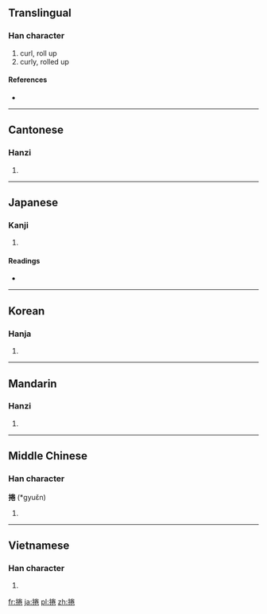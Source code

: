 {{also|卷}}
==Translingual==

===Han character===
{{Han char|rn=64|rad=手|as=08|sn=11|four=5901<sub>2</sub>|canj=手火手山 (QFQU)}}

# curl, roll up
# curly, rolled up

====References====
* {{Han ref|kx=0435.160|dkj=12208|dj=0784.330|hdz=31906.030|uh=6372|ud=25458|bh=B1B2|bd=45490}}

----

==Cantonese==

===Hanzi===
{{yue-hanzi|jyut=|y=gyun2}}

# {{defn|Cantonese|sort=手08}}

----

==Japanese==

===Kanji===
{{ja-kanji|grade=|rs=手08}}

# {{defn|Japanese|sort=手08}}

====Readings====
* {{ja-readings|on=[[けん]] (ken)|kun=[[まく]] (maku)}}

----

==Korean==

===Hanja===
{{ko-hanja|hangeul=권|eumhun=|rv=gwon|mr=kwŏn|y=kwen}}

# {{defn|Korean|sort=手08}}

----

==Mandarin==

===Hanzi===
{{cmn-hanzi|pin=[[juǎn]] ([[juan3]])|wg=chüan<sup>3</sup>}}

# {{defn|Mandarin|sort=手08}}

----

==Middle Chinese==

===Han character===
'''捲''' (*gyuɛ̌n)<!--note: asterisk indicates that this character appears more than four times in the Tang Dynasty corpus of literature-->

# {{defn|Middle Chinese|sort=手08}}

----

==Vietnamese==

===Han character===
{{vi-hantu|[[quyển]], [[cuốn]], [[quyền]], [[cuộn]], [[quấn]], [[quén]], [[quyện]]|rs=手08}}

# {{defn|Vietnamese|sort=手08}}

[[fr:捲]]
[[ja:捲]]
[[pl:捲]]
[[zh:捲]]
